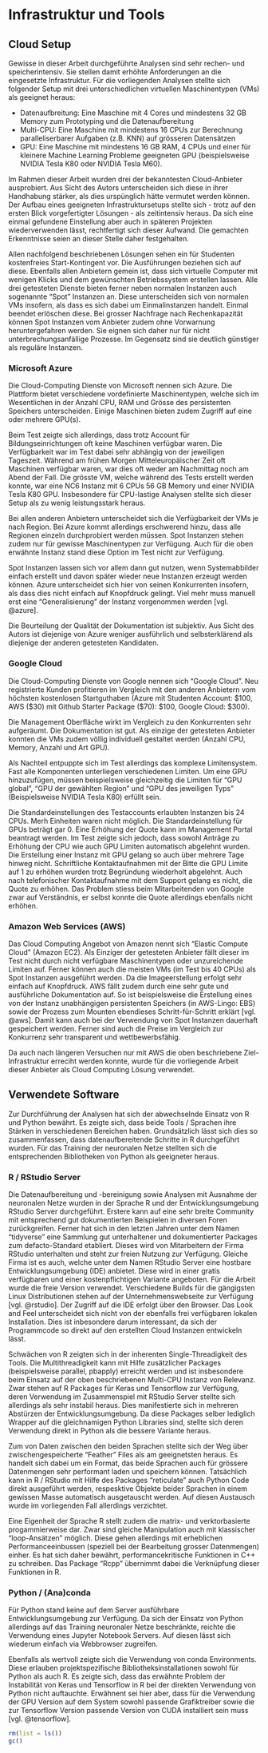 # Infrastruktur und Tools {#infrastruktur_und_tools}

## Cloud Setup
Gewisse in dieser Arbeit durchgeführte Analysen sind sehr rechen- und speicherintensiv. Sie stellen damit erhöhte Anforderungen an die eingesetzte Infrastruktur. Für die vorliegenden Analysen stellte sich folgender Setup mit drei unterschiedlichen virtuellen Maschinentypen (VMs) als geeignet heraus:

-	Datenaufbreitung: Eine Maschine mit 4 Cores und mindestens 32 GB Memory zum Prototyping und die Datenaufbereitung
-	Multi-CPU: Eine Maschine mit mindestens 16 CPUs zur Berechnung paralleliserbarer Aufgaben (z.B. KNN) auf grösseren Datensätzen
-	GPU: Eine Maschine mit mindestens 16 GB RAM, 4 CPUs und einer für kleinere Machine Learning Probleme geeigneten GPU (beispielsweise NVIDIA Tesla K80 oder NVIDIA Tesla M60).

Im Rahmen dieser Arbeit wurden drei der bekanntesten Cloud-Anbieter ausprobiert. Aus Sicht des Autors unterscheiden sich diese in ihrer Handhabung stärker, als dies urspünglich hätte vermutet werden können. Der Aufbau eines geeigneten Infrastruktursetups stellte sich - trotz auf den ersten Blick vorgefertigter Lösungen - als zeitintensiv heraus. Da sich eine einmal gefundene Einstellung aber auch in späteren Projekten wiederverwenden lässt, rechtfertigt sich dieser Aufwand. Die gemachten Erkenntnisse seien an dieser Stelle daher festgehalten.

Allen nachfolgend beschriebenen Lösungen sehen ein für Studenten kostenfreies Start-Kontingent vor. Die Ausführungen beziehen sich auf diese. Ebenfalls allen Anbietern gemein ist, dass sich virtuelle Computer mit wenigen Klicks und dem gewünschten Betriebssystem erstellen lassen. Alle drei getesteten Dienste bieten ferner neben normalen Instanzen auch sogenannte "Spot" Instanzen an. Diese unterscheiden sich von normalen VMs insofern, als dass es sich dabei um Einmalinstanzen handelt. Einmal beendet erlöschen diese. Bei grosser Nachfrage nach Rechenkapazität können Spot Instanzen vom Anbieter zudem ohne Vorwarnung heruntergefahren werden. Sie eignen sich daher nur für nicht unterbrechungsanfällige Prozesse. Im Gegensatz sind sie deutlich günstiger als reguläre Instanzen.


### Microsoft Azure
Die Cloud-Computing Dienste von Microsoft nennen sich Azure. Die Plattform bietet verschiedene vordefinierte Maschinentypen, welche sich im Wesentlichen in der Anzahl CPU, RAM und Grösse des persistenten Speichers unterscheiden. Einige Maschinen bieten zudem Zugriff auf eine oder mehrere GPU(s). 

Beim Test zeigte sich allerdings, dass trotz Account für Bildungseinrichtungen oft keine Maschinen verfügbar waren. Die Verfügbarkeit war im Test dabei sehr abhängig von der jeweiligen Tageszeit. Während am frühen Morgen Mitteleuropäischer Zeit oft Maschinen verfügbar waren, war dies oft weder am Nachmittag noch am Abend der Fall. Die grösste VM, welche während des Tests erstellt werden konnte, war eine NC6 Instanz mit 6 CPUs 56 GB Memory und einer NVIDIA Tesla K80 GPU. Insbesondere für CPU-lastige Analysen stellte sich dieser Setup als zu wenig leistungsstark heraus. 

Bei allen anderen Anbietern unterscheidet sich die Verfügbarkeit der VMs je nach Region. Bei Azure kommt allerdings erschwerend hinzu, dass alle Regionen einzeln durchprobiert werden müssen. Spot Instanzen stehen zudem nur für gewisse Maschinentypen zur Verfügung. Auch für die oben erwähnte Instanz stand diese Option im Test nicht zur Verfügung.

Spot Instanzen lassen sich vor allem dann gut nutzen, wenn Systemabbilder einfach erstellt und davon später wieder neue Instanzen erzeugt werden können. Azure unterscheidet sich hier von seinen Konkurrenten insofern, als dass dies nicht einfach auf Knopfdruck gelingt. Viel mehr muss manuell erst eine "Generalisierung" der Instanz vorgenommen werden [vgl. @azure].

Die Beurteilung der Qualität der Dokumentation ist subjektiv. Aus Sicht des Autors ist diejenige von Azure weniger ausführlich und selbsterklärend als diejenige der anderen getesteten Kandidaten. 

### Google Cloud
Die Cloud-Computing Dienste von Google nennen sich "Google Cloud". Neu registrierte Kunden profitieren im Vergleich mit den anderen Anbietern vom höchsten kostenlosen Startguthaben (Azure mit Studenten Account: $100, AWS ($30) mit Github Starter Package ($70): $100, Google Cloud: $300).

Die Management Oberfläche wirkt im Vergleich zu den Konkurrenten sehr aufgeräumt. Die Dokumentation ist gut. Als einzige der getesteten Anbieter konnten die VMs zudem völlig individuell gestaltet werden (Anzahl CPU, Memory, Anzahl und Art GPU). 

Als Nachteil entpuppte sich im Test allerdings das komplexe Limitensystem. Fast alle Komponenten unterliegen verschiedenen Limiten. Um eine GPU hinzuzufügen, müssen beispielsweise gleichzeitig die Limiten für "GPU global", "GPU der gewählten Region" und "GPU des jeweiligen Typs" (Beispielsweise NVIDIA Tesla K80) erfüllt sein. 

Die Standardeinstellungen des Testaccounts erlaubten Instanzen bis 24 CPUs. Merh Einheiten waren nicht möglich. Die Standardeinstellung für GPUs beträgt gar 0. Eine Erhöhung der Quote kann im Management Portal beantragt werden. Im Test zeigte sich jedoch, dass sowohl Anträge zu Erhöhung der CPU wie auch GPU Limiten automatisch abgelehnt wurden. Die Erstellung einer Instanz mit GPU gelang so auch über mehrere Tage hinweg nicht. Schriftliche Kontaktaufnahmen mit der Bitte die GPU Limite auf 1 zu erhöhen wurden trotz Begründung wiederholt abgelehnt. Auch nach telefonischer Kontaktaufnahme mit dem Support gelang es nicht, die Quote zu erhöhen. Das Problem stiess beim Mitarbeitenden von Google zwar auf Verständnis, er selbst konnte die Quote allerdings ebenfalls nicht erhöhen. 

### Amazon Web Services (AWS)
Das Cloud Computing Angebot von Amazon nennt sich "Elastic Compute Cloud" (Amazon EC2). Als Einziger der getesteten Anbieter fällt dieser im Test nicht durch nicht verfügbare Maschinentypen oder unzureichende Limiten auf. Ferner können auch die meisten VMs (im Test bis 40 CPUs) als Spot Instanzen ausgeführt werden. Da die Imageerstellung erfolgt sehr einfach auf Knopfdruck. AWS fällt zudem durch eine sehr gute und ausführliche Dokumentation auf. So ist beispielsweise die Erstellung eines von der Instanz unabhängigen persistenten Speichers (in AWS-Lingo: EBS) sowie der Prozess zum Mounten ebendieses Schritt-für-Schritt erklärt [vgl. @aws]. Damit kann auch bei der Verwendung von Spot Instanzen dauerhaft gespeichert werden. Ferner sind auch die Preise im Vergleich zur Konkurrenz sehr transparent und wettbewerbsfähig.

Da auch nach längeren Versuchen nur mit AWS die oben beschriebene Ziel-Infrastruktur erreciht werden konnte, wurde für die vorliegende Arbeit dieser Anbieter als Cloud Computing Lösung verwendet.

## Verwendete Software
Zur Durchführung der Analysen hat sich der abwechselnde Einsatz von R und Python bewährt. Es zeigte sich, dass beide Tools / Sprachen ihre Stärken in verschiedenen Bereichen haben. Grundsätzlich lässt sich dies so zusammenfassen, dass datenaufbereitende Schritte in R durchgeführt wurden. Für das Training der neuronalen Netze stellten sich die entsprechenden Bibliotheken von Python als geeigneter heraus.

### R / RStudio Server
Die Datenaufbereitung und -bereinigung sowie Analysen mit Ausnahme der neuronalen Netze wurden in der Sprache R und der Entwicklungsumgebung RStudio Server durchgeführt. Erstere kann auf eine sehr breite Community mit entsprechend gut dokumentierten Beispielen in diversen Foren zurückgreifen. Ferner hat sich in den letzten Jahren unter dem Namen "tidyverse" eine Sammlung gut unterhaltener und dokumentierter Packages zum defacto-Standard etabliert. Dieses wird von Mitarbeitern der Firma RStudio unterhalten und steht zur freien Nutzung zur Verfügung. Gleiche Firma ist es auch, welche unter dem Namen RStudio Server eine hostbare Entwicklungsumgebung (IDE) anbietet. Diese wird in einer gratis verfügbaren und einer kostenpflichtigen Variante angeboten. Für die Arbeit wurde die freie Version verwendet. Verschiedene Builds für die gängigsten Linux Distributionen stehen auf der Unternehmenswebseite zur Verfügung [vgl. @rstudio]. Der Zugriff auf die IDE erfolgt über den Browser. Das Look and Feel unterscheidet sich nicht von der ebenfalls frei verfügbaren lokalen Installation. Dies ist inbesondere darum interessant, da sich der Programmcode so direkt auf den erstellten Cloud Instanzen entwickeln lässt.

Schwächen von R zeigten sich in der inherenten Single-Threadigkeit des Tools. Die Multithreadigkeit kann mit Hilfe zusätzlicher Packages (beispielsweise parallel, pbapply) erreicht werden und ist insbesondere beim Einsatz auf der oben beschriebenen Multi-CPU Instanz von Relevanz. Zwar stehen auf R Packages für Keras und Tensorflow zur Verfügung, deren Verwendung im Zusammenspiel mit RStudio Server stellte sich allerdings als sehr instabil heraus. Dies manifestierte sich in mehreren Abstürzen der Entwicklungsumgebung. Da diese Packages selber lediglich Wrapper auf die gleichnamigen Python Libraries sind, stellte sich deren Verwendung direkt in Python als die bessere Variante heraus. 

Zum von Daten zwischen den beiden Sprachen stellte sich der Weg über zwischengespeicherte "Feather" Files als am geeignetsten heraus. Es handelt sich dabei um ein Format, das beide Sprachen auch für grössere Datenmengen sehr performant laden und speichern können. Tatsächlich kann in R / RStudio mit Hilfe des Packages "reticulate" auch Python Code direkt ausgeführt werden, respesktive Objekte beider Sprachen in einem gewissen Masse automatisch ausgetauscht werden. Auf diesen Austausch wurde im vorliegenden Fall allerdings verzichtet.

Eine Eigenheit der Sprache R stellt zudem die matrix- und verktorbasierte progammierweise dar. Zwar sind gleiche Manipulation auch mit klassischer "loop-Ansätzen" möglich. Diese gehen allerdings mit erheblichen Performanceeinbussen (speziell bei der Bearbeitung grosser Datenmengen) einher. Es hat sich daher bewährt, performancekritische Funktionen in C++ zu schreiben. Das Package "Rcpp" übernimmt dabei die Verknüpfung dieser Funktionen in R.

### Python / (Ana)conda
Für Python stand keine auf dem Server ausführbare Entwicklungsumgebung zur Verfügung. Da sich der Einsatz von Python allerdings auf das Training neuronaler Netze beschränkte, reichte die Verwendung eines Jupyter Notebook Servers. Auf diesen lässt sich wiederum einfach via Webbrowser zugreifen.

Ebenfalls als wertvoll zeigte sich die Verwendung von conda Environments. Diese erlauben projektspezifische Bibliotheksinstallationen sowohl für Python als auch R. Es zeigte sich, dass das erwähnte Problem der Instabilität von Keras und Tensorflow in R bei der direkten Verwendung von Python nicht auftauchte. Erwähnent sei hier aber, dass für die Verwendung der GPU Version auf dem System sowohl passende Grafiktreiber sowie die zur Tensorflow Version passende Version von CUDA installiert sein muss [vgl. @tensorflow].


```r
rm(list = ls())
gc()
```


